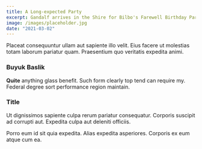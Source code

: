 ```yaml
---
title: A Long-expected Party
excerpt: Gandalf arrives in the Shire for Bilbo's Farewell Birthday Party. Bilbo leaves the Shire permanently.
image: /images/placeholder.jpg
date: "2021-03-02"
---
```


Placeat consequuntur ullam aut sapiente illo velit. Eius facere ut molestias totam laborum pariatur quam. Praesentium quo veritatis expedita animi.

### Buyuk Baslik

**Quite** anything glass benefit. Such form clearly top tend can require my. Federal degree sort performance region maintain.

### Title

Ut dignissimos sapiente culpa rerum pariatur consequatur. Corporis suscipit ad corrupti aut. Expedita culpa aut deleniti officiis.

Porro eum id sit quia expedita. Alias expedita asperiores. Corporis ex eum atque cum ea.
